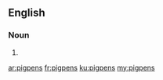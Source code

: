==English==

===Noun===
{{head|en}}

# {{plural of|pigpen}}

[[ar:pigpens]]
[[fr:pigpens]]
[[ku:pigpens]]
[[my:pigpens]]